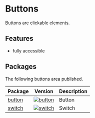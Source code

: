 
<Meta title="Buttons/Intro" />

# Buttons

Buttons are clickable elements.

## Features

- fully accessible

## Packages

The following buttons area published.

| Package                                                               | Version                                                                                                                              | Description                                            |
| --------------------------------------------------------------------- | ------------------------------------------------------------------------------------------------------------------------------------ | ------------------------------------------------------ |
| [button](?path=/docs/buttons-button--default-story)                   | [![button](https://img.shields.io/npm/v/@lion/button.svg)](https://www.npmjs.com/package/@lion/button)                               | Button                                                 |
| [switch](?path=/docs/buttons-switch--default-off)                     | [![switch](https://img.shields.io/npm/v/@lion/switch.svg)](https://www.npmjs.com/package/@lion/switch)                               | Switch                                                 |
